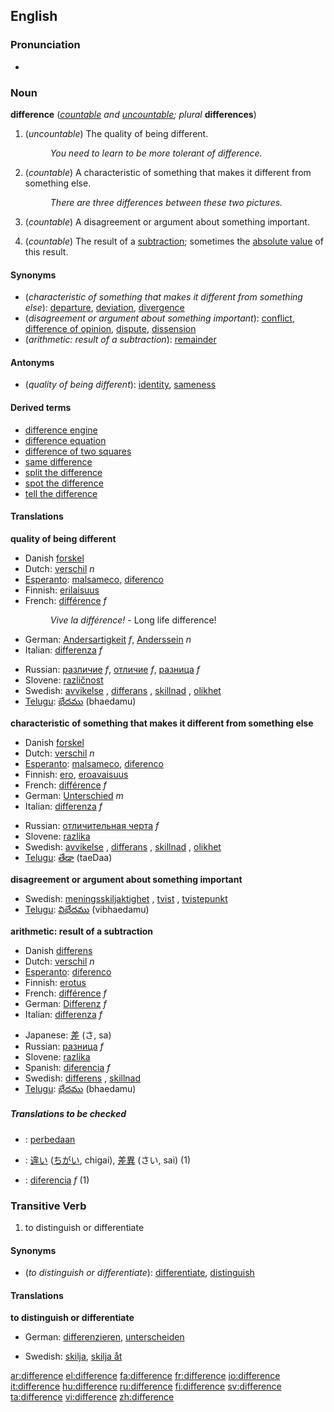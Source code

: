==English==

===Pronunciation===
*{{audio|en-us-difference.ogg|Audio (US)}}

===Noun===
'''difference'''  (''[[countable]] and [[uncountable]]; plural'' '''differences''')

#(''uncountable'') The quality of being different.
#:''You need to learn to be more tolerant of difference.''
#(''countable'') A characteristic of something that makes it different from something else.
#:''There are three differences between these two pictures.''
#(''countable'') A disagreement or argument about something important.
#{{arithmetic}} (''countable'') The result of a [[subtraction]]; sometimes the [[absolute value]] of this result.

====Synonyms====
*(''characteristic of something that makes it different from something else''): [[departure]], [[deviation]], [[divergence]]
*(''disagreement or argument about something important''): [[conflict]], [[difference of opinion]], [[dispute]], [[dissension]]
*(''arithmetic: result of a subtraction''): [[remainder]]

====Antonyms====
*(''quality of being different''): [[identity]], [[sameness]]

====Derived terms====
*[[difference engine]]
*[[difference equation]]
*[[difference of two squares]]
*[[same difference]]
*[[split the difference]]
*[[spot the difference]]
*[[tell the difference]]

====Translations====
'''quality of being different'''
{{top}}
*Danish [[forskel]]
*Dutch: [[verschil]] ''n''
*[[Esperanto]]: [[malsameco]], [[diferenco]]
*Finnish: [[erilaisuus]]
*French: [[différence]] ''f''
*:''Vive la différence!'' - Long life difference!
*German: [[Andersartigkeit]] ''f'', [[Anderssein]] ''n''
*Italian: [[differenza]] ''f''
{{mid}}
*Russian: [[различие]] ''f'', [[отличие]] ''f'', [[разница]] ''f''
*Slovene: [[različnost]] {{f}}
*Swedish: [[avvikelse]] {{c}}, [[differans]] {{c}}, [[skillnad]] {{c}}, [[olikhet]] {{c}}
*[[Telugu]]: [[భేదము]] (bhaedamu)
{{bottom}}

'''characteristic of something that makes it different from something else'''
{{top}}
*Danish [[forskel]]
*Dutch: [[verschil]] ''n''
*[[Esperanto]]: [[malsameco]], [[diferenco]]
*Finnish: [[ero]], [[eroavaisuus]]
*French: [[différence]] ''f''
*German: [[Unterschied]] ''m''
*Italian: [[differenza]] ''f''
{{mid}}
*Russian: [[отличительная черта]] ''f''
*Slovene: [[razlika]] {{f}}
*Swedish: [[avvikelse]] {{c}}, [[differans]] {{c}}, [[skillnad]] {{c}}, [[olikhet]] {{c}}
*[[Telugu]]: [[తేడా]] (taeDaa)
{{bottom}}

'''disagreement or argument about something important'''
{{top}}
{{mid}}
*Swedish: [[meningsskiljaktighet]] {{c}}, [[tvist]] {{c}}, [[tvistepunkt]] {{c}}
*[[Telugu]]: [[విభేదము]] (vibhaedamu)
{{bottom}}

'''arithmetic: result of a subtraction'''
{{top}}
*Danish [[differens]]
*Dutch: [[verschil]] ''n''
*[[Esperanto]]: [[diferenco]]
*Finnish: [[erotus]]
*French: [[différence]] ''f''
*German: [[Differenz]] ''f''
*Italian: [[differenza]] ''f''
{{mid}}
*Japanese: [[差]] (さ, sa)
*Russian: [[разница]] ''f''
*Slovene: [[razlika]] {{f}}
*Spanish: [[diferencia]] ''f''
*Swedish: [[differens]] {{c}}, [[skillnad]] {{c}}
*[[Telugu]]: [[భేదము]] (bhaedamu)
{{bottom}}

=====Translations to be checked=====
<!--Remove this section once all of the translations below have been moved into the tables above.-->
{{checktrans}}

*{{ttbc|Indonesian}}: [[beda|perbedaan]]
*{{ttbc|Japanese}}: [[違い]] ([[ちがい]], chigai), [[差異]] (さい, sai) (1)
*{{ttbc|Spanish}}: [[diferencia]] ''f'' (1)

===Transitive Verb===
#to distinguish or differentiate

====Synonyms====
*(''to distinguish or differentiate''): [[differentiate]], [[distinguish]]

====Translations====
'''to distinguish or differentiate'''
{{top}}
*German: [[differenzieren]], [[unterscheiden]]
{{mid}}
*Swedish: [[skilja]], [[skilja åt]]
{{bottom}}

[[ar:difference]]
[[el:difference]]
[[fa:difference]]
[[fr:difference]]
[[io:difference]]
[[it:difference]]
[[hu:difference]]
[[ru:difference]]
[[fi:difference]]
[[sv:difference]]
[[ta:difference]]
[[vi:difference]]
[[zh:difference]]